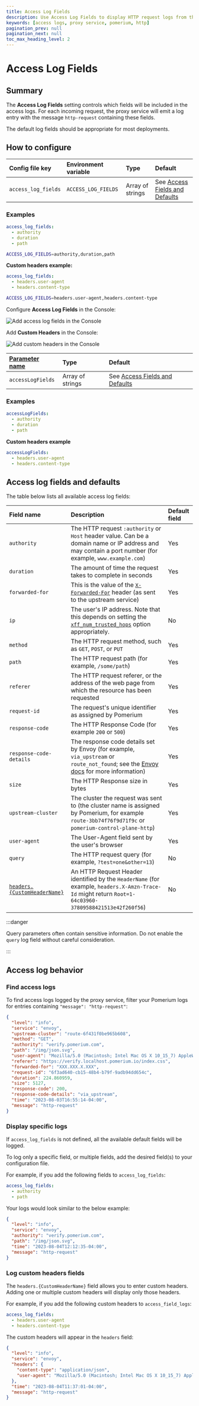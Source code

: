 ```yaml
---
title: Access Log Fields
description: Use Access Log Fields to display HTTP request logs from the proxy service.
keywords: [access logs, proxy service, pomerium, http]
pagination_prev: null
pagination_next: null
toc_max_heading_level: 2
---
```



# Access Log Fields

## Summary

The **Access Log Fields** setting controls which fields will be included in the access logs. For each incoming request, the proxy service will emit a log entry with the message `http-request` containing these fields.

The default log fields should be appropriate for most deployments.

## How to configure

<Tabs>
<TabItem label="Core" value="Core">

| **Config file key** | **Environment variable** | **Type** | **Default** |
| :-- | :-- | :-- | :-- |
| `access_log_fields` | `ACCESS_LOG_FIELDS` | Array of strings | See [Access Fields and Defaults](#access-fields-and-defaults) |

### Examples

```yaml
access_log_fields:
  - authority
  - duration
  - path
```

```bash
ACCESS_LOG_FIELDS=authority,duration,path
```

**Custom headers example:**

```yaml
access_log_fields:
  - headers.user-agent
  - headers.content-type
```

```bash
ACCESS_LOG_FIELDS=headers.user-agent,headers.content-type
```

</TabItem>
<TabItem label="Enterprise" value="Enterprise">

Configure **Access Log Fields** in the Console:

![Add access log fields in the Console](./img/http-logs/access-custom-logged-fields.gif)

Add **Custom Headers** in the Console:

![Add custom headers in the Console](./img/http-logs/access-custom-headers.gif)

</TabItem>
<TabItem label="Kubernetes" value="Kubernetes">

| **[Parameter name](/docs/deploy/k8s/reference#spec)** | **Type** | **Default** |
| :-- | :-- | :-- |
| `accessLogFields` | Array of strings | See [Access Fields and Defaults](#access-fields-and-defaults) |

### Examples

```yaml
accessLogFields:
  - authority
  - duration
  - path
```

**Custom headers example**

```yaml
accessLogFields:
  - headers.user-agent
  - headers.content-type
```

</TabItem>
</Tabs>

## Access log fields and defaults

The table below lists all available access log fields:

| **Field name** | **Description** | **Default field** |
| :-- | :-- | :-- |
| `authority` | The HTTP request `:authority` or `Host` header value. Can be a domain name or IP address and may contain a port number (for example, `www.example.com`) | Yes |
| `duration` | The amount of time the request takes to complete in seconds | Yes |
| `forwarded-for` | This is the value of the [`X-Forwarded-For`](/docs/reference/x-forwarded-for-http-header) header (as sent to the upstream service) | Yes |
| `ip` | The user's IP address. Note that this depends on setting the [`xff_num_trusted_hops`](/docs/reference/the-number-of-trusted-hops) option appropriately. | No |
| `method` | The HTTP request method, such as `GET`, `POST`, or `PUT` | Yes |
| `path` | The HTTP request path (for example, `/some/path`) | Yes |
| `referer` | The HTTP request referer, or the address of the web page from which the resource has been requested | Yes |
| `request-id` | The request's unique identifier as assigned by Pomerium | Yes |
| `response-code` | The HTTP Response Code (for example `200` or `500`) | Yes |
| `response-code-details` | The response code details set by Envoy (for example, `via_upstream` or `route_not_found`; see the [Envoy docs](https://www.envoyproxy.io/docs/envoy/latest/configuration/http/http_conn_man/response_code_details) for more information) | Yes |
| `size` | The HTTP Response size in bytes | Yes |
| `upstream-cluster` | The cluster the request was sent to (the cluster name is assigned by Pomerium, for example `route-3bb74f76f9d71f9c` or `pomerium-control-plane-http`) | Yes |
| `user-agent` | The User-Agent field sent by the user's browser | Yes |
| `query` | The HTTP request query (for example, `?test=one&other=13`) | No |
| [`headers.{CustomHeaderName}`](#log-custom-headers-fields) | An HTTP Request Header identified by the `HeaderName` (for example, `headers.X-Amzn-Trace-Id` might return `Root=1-64c03960-37809588421513e42f260f56`) | No |

:::danger

Query parameters often contain sensitive information. Do not enable the `query` log field without careful consideration.

:::

## Access log behavior

### Find access logs

To find access logs logged by the proxy service, filter your Pomerium logs for entries containing `"message": "http-request"`:

```json
{
  "level": "info",
  "service": "envoy",
  "upstream-cluster": "route-6f431f0be965b608",
  "method": "GET",
  "authority": "verify.pomerium.com",
  "path": "/img/json.svg",
  "user-agent": "Mozilla/5.0 (Macintosh; Intel Mac OS X 10_15_7) AppleWebKit/537.36 (KHTML, like Gecko) Chrome/115.0.0.0 Safari/537.36",
  "referer": "https://verify.localhost.pomerium.io/index.css",
  "forwarded-for": "XXX.XXX.X.XXX",
  "request-id": "6f3ad640-cb15-48b4-b79f-9adb94dd654c",
  "duration": 224.860959,
  "size": 5127,
  "response-code": 200,
  "response-code-details": "via_upstream",
  "time": "2023-08-03T16:55:14-04:00",
  "message": "http-request"
}
```

### Display specific logs

If `access_log_fields` is not defined, all the available default fields will be logged.

To log only a specific field, or multiple fields, add the desired field(s) to your configuration file.

For example, if you add the following fields to `access_log_fields`:

```yaml
access_log_fields:
  - authority
  - path
```

Your logs would look similar to the below example:

```json
{
  "level": "info",
  "service": "envoy",
  "authority": "verify.pomerium.com",
  "path": "/img/json.svg",
  "time": "2023-08-04T12:12:35-04:00",
  "message": "http-request"
}
```

### Log custom headers fields

The `headers.{CustomHeaderName}` field allows you to enter custom headers. Adding one or multiple custom headers will display only those headers.

For example, if you add the following custom headers to `access_field_logs`:

```yaml
access_log_fields:
  - headers.user-agent
  - headers.content-type
```

The custom headers will appear in the `headers` field:

```json
{
  "level": "info",
  "service": "envoy",
  "headers": {
    "content-type": "application/json",
    "user-agent": "Mozilla/5.0 (Macintosh; Intel Mac OS X 10_15_7) AppleWebKit/537.36 (KHTML, like Gecko) Chrome/115.0.0.0 Safari/537.36"
  },
  "time": "2023-08-04T11:37:01-04:00",
  "message": "http-request"
}
```
